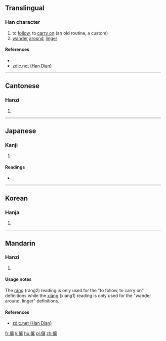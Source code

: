 ==Translingual==

===Han character===
{{Han char|rn=9|rad=人|as=17|sn=19|four=20232|canj=OYRV|ids=⿰亻襄}}

# to [[follow]], to [[carry on]] (an old routine, a custom)
# [[wander]] [[around]], [[linger]]

====References====
* {{Han ref|kx=0121.270|dkj=01297|dj=0256.130|hdz=10237.120|uh=5134|ud=20788|bh=F1EB|bd=61931}}
* [http://www.zdic.net/zd/zi/ZdicE5Zdic84ZdicB4.htm zdic.net (Han Dian)]

----

==Cantonese==

===Hanzi===
{{yue-hanzi|jyut=[[joeng4]]|y=yeung4}}

# {{defn|lang=yue|sort=人17}}

----

==Japanese==

===Kanji===
{{ja-kanji|grade=|rs=人17}}

# {{defn|lang=ja|sort=人17}}

====Readings====
* {{ja-readings|on=[[しょう]] (shō), [[そう]] (sō)|kun=[[よる]] (yoru), [[さまよう]] (samayou)}}

----

==Korean==

===Hanja===
{{ko-hanja|hangeul=상|rv=sang|mr=sang}}

# {{defn|lang=ko|sort=人17}}

----

==Mandarin==

===Hanzi===
{{cmn-hanzi|pin=[[ráng]] ([[rang2]]), [[xiāng]] ([[xiang1]])|wg=jang<sup>2</sup>, hsiang<sup>1</sup>}}
# {{defn|lang=cmn|sort=人17}}

====Usage notes====
The [[ráng]] (rang2) reading is only used for the "to follow, to carry on" definitions while the [[xiāng]] (xiang1) reading is only used for the "wander around, linger" definitions.

====References====
* [http://www.zdic.net/zd/zi/ZdicE5Zdic84ZdicB4.htm zdic.net (Han Dian)]

[[fr:儴]]
[[li:儴]]
[[hu:儴]]
[[pl:儴]]
[[zh:儴]]